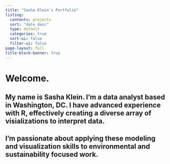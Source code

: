 ```yaml
---
title: "Sasha Klein's Portfolio"
listing:
  contents: projects
  sort: "date desc"
  type: default
  categories: true
  sort-ui: false
  filter-ui: false
page-layout: full
title-block-banner: true
---
```


# Welcome. 

## My name is Sasha Klein. I'm a data analyst based in Washington, DC. I have advanced experience with R, effectively creating a diverse array of visializations to interpret data. 

## I'm passionate about applying these modeling and visualization skills to environmental and sustainability focused work.
